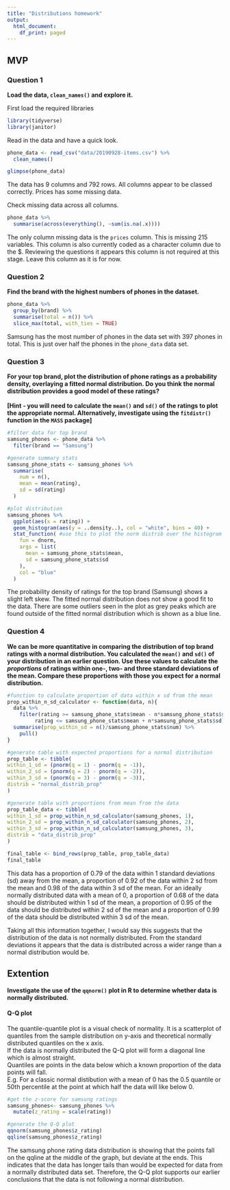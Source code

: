 ```yaml
---
title: "Distributions homework"
output:
  html_document:
    df_print: paged
---
```

## MVP

### Question 1

__Load the data, `clean_names()` and explore it.__

First load the required libraries

```r
library(tidyverse)
library(janitor)
```
Read in the data and have a quick look.
```r
phone_data <- read_csv("data/20190928-items.csv") %>% 
  clean_names()

glimpse(phone_data)
```

The data has 9 columns and 792 rows. All columns appear to be classed correctly. Prices has some missing data.

Check missing data across all columns.

```r
phone_data %>% 
  summarise(across(everything(), ~sum(is.na(.x))))
```

The only column missing data is the `prices` column. This is missing 215 variables.
This column is also currently coded as a character column due to the $.
Reviewing the questions it appears this column is not required at this stage. Leave this column as it is for now. <br>

### Question 2

__Find the brand with the highest numbers of phones in the dataset.__

```r
phone_data %>% 
  group_by(brand) %>% 
  summarise(total = n()) %>% 
  slice_max(total, with_ties = TRUE)
```

Samsung has the most number of phones in the data set with 397 phones in total. This is just over half the phones in the `phone_data` data set. <br>

### Question 3

__For your top brand, plot the distribution of phone ratings as a probability density, overlaying a fitted normal distribution. Do you think the normal distribution provides a good model of these ratings?<br><br>[**Hint** - you will need to calculate the `mean()` and `sd()` of the ratings to plot the appropriate normal. Alternatively, investigate using the `fitdistr()` function in the `MASS` package]__

```r
#filter data for top brand
samsung_phones <- phone_data %>% 
  filter(brand == "Samsung")

#generate summary stats
samsung_phone_stats <- samsung_phones %>% 
  summarise(
    num = n(),
    mean = mean(rating),
    sd = sd(rating)
  )

#plot distribution
samsung_phones %>% 
  ggplot(aes(x = rating)) +
  geom_histogram(aes(y = ..density..), col = "white", bins = 40) +
  stat_function( #use this to plot the norm distrib over the histogram
    fun = dnorm,
    args = list(
      mean = samsung_phone_stats$mean,
      sd = samsung_phone_stats$sd
    ),
    col = "blue"
  )
```

The probability density of ratings for the top brand (Samsung) shows a slight left skew. The fitted normal distribution does not show a good fit to the data. There are some outliers seen in the plot as grey peaks which are found outside of the fitted normal distribution which is shown as a blue line. <br>

### Question 4

__We can be more quantitative in comparing the distribution of top brand ratings with a normal distribution. You calculated the `mean()` and `sd()` of your distribution in an earlier question. Use these values to calculate the *proportions* of ratings within one-, two- and three standard deviations of the mean. Compare these proportions with those you expect for a normal distribution.__

```r
#function to calculate proportion of data within x sd from the mean
prop_within_n_sd_calculator <- function(data, n){
  data %>% 
    filter(rating >= samsung_phone_stats$mean - n*samsung_phone_stats$sd,
         rating <= samsung_phone_stats$mean + n*samsung_phone_stats$sd) %>%
  summarise(prop_within_sd = n()/samsung_phone_stats$num) %>% 
    pull()
}

#generate table with expected proportions for a normal distribution
prop_table <- tibble(
within_1_sd = (pnorm(q = 1) - pnorm(q = -1)),
within_2_sd = (pnorm(q = 2) - pnorm(q = -2)),
within_3_sd = (pnorm(q = 3) - pnorm(q = -3)),
distrib = "normal_distrib_prop"
)

#generate table with proportions from mean from the data
prop_table_data <- tibble(
within_1_sd = prop_within_n_sd_calculator(samsung_phones, 1),
within_2_sd = prop_within_n_sd_calculator(samsung_phones, 2),
within_3_sd = prop_within_n_sd_calculator(samsung_phones, 3),
distrib = "data_distrib_prop"
)

final_table <- bind_rows(prop_table, prop_table_data)
final_table
```

This data has a proportion of 0.79 of the data within 1 standard deviations (sd) away from the mean, a proportion of 0.92 of the data within 2 sd from the mean and 0.98 of the data within 3 sd of the mean. For an ideally normally distributed data with a mean of 0, a proportion of 0.68 of the data should be distributed within 1 sd of the mean, a proportion of 0.95 of the data should be distributed within 2 sd of the mean and a proportion of 0.99 of the data should be distributed within 3 sd of the mean.

Taking all this information together, I would say this suggests that the distribution of the data is not normally distributed. From the standard deviations it appears that the data is distributed across a wider range than a normal distribution would be.

## Extention
__Investigate the use of the `qqnorm()` plot in R to determine whether data is normally distributed.__

#### Q-Q plot
The quantile-quantile plot is a visual check of normality. It is a scatterplot of quantiles from the sample distribution on y-axis and theoretical normally distributed quantiles on the x axis.
<br>
If the data is normally distributed the Q-Q plot will form a diagonal line which is almost straight.
<br>
Quantiles are points in the data below which a known proportion of the data points will fall. 
<br>
E.g. For a classic normal distibution with a mean of 0 has the 0.5 quantile or 50th percentile at the point at which half the data will like below 0.

```r
#get the z-score for samsung ratings
samsung_phones<- samsung_phones %>% 
  mutate(z_rating = scale(rating))

#generate the Q-Q plot
qqnorm(samsung_phones$z_rating)
qqline(samsung_phones$z_rating)
```

The samsung phone rating data distribution is showing that the points fall on the qqline at the middle of the graph, but deviate at the ends. This indicates that the data has longer tails than would be expected for data from a normally distributed data set. Therefore, the Q-Q plot supports our earlier conclusions that the data is not following a normal distribution.